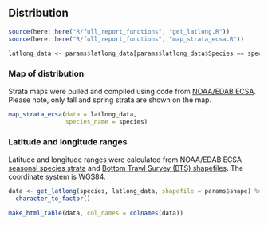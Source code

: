 ## Distribution

```r
source(here::here("R/full_report_functions", "get_latlong.R"))
source(here::here("R/full_report_functions", "map_strata_ecsa.R"))
```

```r
latlong_data <- params$latlong_data[params$latlong_data$Species == species, ]
```

### Map of distribution
Strata maps were pulled and compiled using code from [NOAA/EDAB ECSA](https://github.com/NOAA-EDAB/ECSA). Please note, only fall and spring strata are shown on the map.
```r
map_strata_ecsa(data = latlong_data,
                species_name = species)
```

### Latitude and longitude ranges
Latitude and longitude ranges were calculated from NOAA/EDAB ECSA [seasonal species strata](https://github.com/NOAA-EDAB/ECSA/blob/master/data/seasonal_stock_strata.csv) and [Bottom Trawl Survey (BTS) shapefiles](https://github.com/NOAA-EDAB/ECSA/tree/master/data/strata_shapefiles). The coordinate system is WGS84.
```r
data <- get_latlong(species, latlong_data, shapefile = params$shape) %>%
  character_to_factor()

make_html_table(data, col_names = colnames(data))
```
